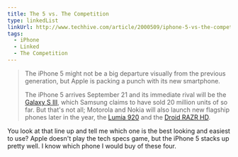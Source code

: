 ```yaml
---
title: The 5 vs. The Competition
type: linkedList
linkUrl: http://www.techhive.com/article/2000509/iphone-5-vs-the-competition-it-stacks-up-pretty-well-chart.html
tags:
  - iPhone
  - Linked
  - The Competition
---
```


> The iPhone 5 might not be a big departure visually from the previous generation, but Apple is packing a punch with its new smartphone.
>
> The iPhone 5 arrives September 21 and its immediate rival will be the [Galaxy S III](http://www.techhive.com/article/2000501/jelly-bean-to-be-pushed-to-galaxy-s-iii-by-october.html), which Samsung claims to have sold 20 million units of so far. But that's not all; Motorola and Nokia will also launch new flagship phones later in the year, the [Lumia 920](http://www.techhive.com/article/2000442/nokia-lumia-920-vs-the-world-spec-showdown.html) and the [Droid RAZR HD](http://www.techhive.com/article/2000443/hands-on-with-motorolas-latest-droid-razr-smartphones.html).

You look at that line up and tell me which one is the best looking and easiest to use? Apple doesn't play the tech specs game, but the iPhone 5 stacks up pretty well. I know which phone I would buy of these four.
